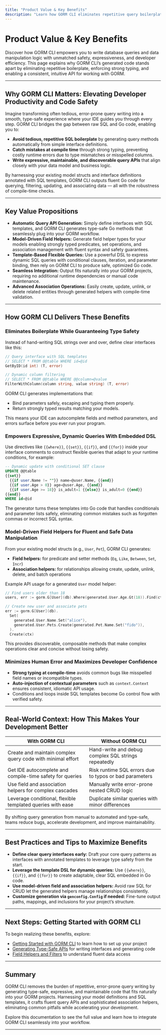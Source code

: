 ```yaml
---
title: "Product Value & Key Benefits"
description: "Learn how GORM CLI eliminates repetitive query boilerplate, enforces strong typing, and enables expressive data access while minimizing human error. Features like model-driven field helpers and template-based queries provide a powerful, consistent developer experience."
---
```


# Product Value & Key Benefits

Discover how GORM CLI empowers you to write database queries and data manipulation logic with unmatched safety, expressiveness, and developer efficiency. This page explains why GORM CLI’s generated code stands apart by eliminating repetitive boilerplate, enforcing strong typing, and enabling a consistent, intuitive API for working with GORM.

---

## Why GORM CLI Matters: Elevating Developer Productivity and Code Safety

Imagine transforming often tedious, error-prone query writing into a smooth, type-safe experience where your IDE guides you through every step. GORM CLI bridges the gap between raw SQL and Go code, enabling you to:

- **Avoid tedious, repetitive SQL boilerplate** by generating query methods automatically from simple interface definitions.
- **Catch mistakes at compile time** through strong typing, preventing costly runtime errors due to type mismatches or misspelled columns.
- **Write expressive, maintainable, and discoverable query APIs** that align closely with your data model and business logic.

By harnessing your existing model structs and interface definitions annotated with SQL templates, GORM CLI outputs fluent Go code for querying, filtering, updating, and associating data — all with the robustness of compile-time checks.

---

## Key Value Propositions

- **Automatic Query API Generation:** Simply define interfaces with SQL templates, and GORM CLI generates type-safe Go methods that seamlessly plug into your GORM workflow.
- **Model-Driven Field Helpers:** Generate field helper types for your models enabling strongly typed predicates, set operations, and association management with fluent syntax and safety guarantees.
- **Template-Based Flexible Queries:** Use a powerful DSL to express dynamic SQL queries with conditional clauses, iteration, and parameter binding, then rely on GORM CLI to produce safe, optimized Go code.
- **Seamless Integration:** Output fits naturally into your GORM projects, requiring no additional runtime dependencies or manual code maintenance.
- **Advanced Association Operations:** Easily create, update, unlink, or delete related entities through generated helpers with compile-time validation.

---

## How GORM CLI Delivers These Benefits

### Eliminates Boilerplate While Guaranteeing Type Safety

Instead of hand-writing SQL strings over and over, define clear interfaces like this:

```go
// Query interface with SQL templates
// SELECT * FROM @@table WHERE id=@id
GetByID(id int) (T, error)

// Dynamic column filtering
// SELECT * FROM @@table WHERE @@column=@value
FilterWithColumn(column string, value string) (T, error)
```

GORM CLI generates implementations that:
- Bind parameters safely, escaping and typing them properly.
- Return strongly typed results matching your models.

This means your IDE can autocomplete fields and method parameters, and errors surface before you ever run your program.

### Empowers Expressive, Dynamic Queries With Embedded DSL

Use directives like `{{where}}`, `{{set}}`, `{{if}}`, and `{{for}}` inside your interface comments to construct flexible queries that adapt to your runtime conditions, for example:

```sql
-- Dynamic update with conditional SET clause
UPDATE @@table
{{set}}
  {{if user.Name != ""}} name=@user.Name, {{end}}
  {{if user.Age > 0}} age=@user.Age, {{end}}
  {{if user.Age >= 18}} is_adult=1 {{else}} is_adult=0 {{end}}
{{end}}
WHERE id=@id
```

The generator turns these templates into Go code that handles conditionals and parameter lists safely, eliminating common mistakes such as forgotten commas or incorrect SQL syntax.

### Model-Driven Field Helpers for Fluent and Safe Data Manipulation

From your existing model structs (e.g., `User`, `Pet`), GORM CLI generates:
- **Field helpers:** for predicate and setter methods (`Eq`, `Like`, `Between`, `Set`, `Incr`)
- **Association helpers:** for relationships allowing create, update, unlink, delete, and batch operations

Example API usage for a generated `User` model helper:

```go
// Find users older than 18
users, err := gorm.G[User](db).Where(generated.User.Age.Gt(18)).Find(ctx)

// Create new user and associate pets
err := gorm.G[User](db).
  Set(
    generated.User.Name.Set("alice"),
    generated.User.Pets.Create(generated.Pet.Name.Set("fido")),
  ).
  Create(ctx)
```

This provides discoverable, composable methods that make complex operations clear and concise without losing safety.

### Minimizes Human Error and Maximizes Developer Confidence

- **Strong typing at compile-time** avoids common bugs like misspelled field names or incompatible types.
- **Auto-injection of contextual parameters** such as `context.Context` ensures consistent, idiomatic API usage.
- Conditions and loops inside SQL templates become Go control flow with verified safety.

---

## Real-World Context: How This Makes Your Development Better

| With GORM CLI                                                | Without GORM CLI                                     |
|-------------------------------------------------------------|------------------------------------------------------|
| Create and maintain complex query code with minimal effort  | Hand-write and debug complex SQL strings repeatedly   |
| Get IDE autocomplete and compile-time safety for queries     | Risk runtime SQL errors due to typos or bad parameters|
| Use field and association helpers for complex cascades      | Manually write error-prone nested CRUD logic          |
| Leverage conditional, flexible templated queries with ease  | Duplicate similar queries with minor differences      |

By shifting query generation from manual to automated and type-safe, teams reduce bugs, accelerate development, and improve maintainability.

---

## Best Practices and Tips to Maximize Benefits

- **Define clear query interfaces early:** Draft your core query patterns as interfaces with annotated templates to leverage type safety from the start.
- **Leverage the template DSL for dynamic queries:** Use `{{where}}`, `{{if}}`, and `{{for}}` to create adaptable, clear SQL embedded in Go code.
- **Use model-driven field and association helpers:** Avoid raw SQL for CRUD let the generated helpers manage relationships consistently.
- **Customize generation via `genconfig.Config` if needed:** Fine-tune output paths, mappings, and inclusions for your project’s structure.

---

## Next Steps: Getting Started with GORM CLI

To begin realizing these benefits, explore:

- [Getting Started with GORM CLI](../getting-started/first-steps-with-gorm-cli/project-setup) to learn how to set up your project
- [Generating Type-Safe APIs](../guides/core-workflows/generating-type-safe-queries) for writing interfaces and generating code
- [Field Helpers and Filters](../guides/core-workflows/field-helpers-and-filters) to understand fluent data access

---

## Summary

GORM CLI removes the burden of repetitive, error-prone query writing by generating type-safe, expressive, and maintainable code that fits naturally into your GORM projects. Harnessing your model definitions and SQL templates, it crafts fluent query APIs and sophisticated association helpers, eliminating common pitfalls while accelerating your development.

Explore this documentation to see the full value and learn how to integrate GORM CLI seamlessly into your workflow.

---